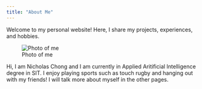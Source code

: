 ```yaml
---
title: "About Me"
---
```


Welcome to my personal website! Here, I share my projects, experiences, and hobbies.

![Photo of me](img/me.jpg)

Hi, I am Nicholas Chong and I am currently in Applied Aritificial Intelligence degree in SIT. I enjoy playing sports such as touch rugby and hanging out with my friends! I will talk more about myself in the other pages. 

